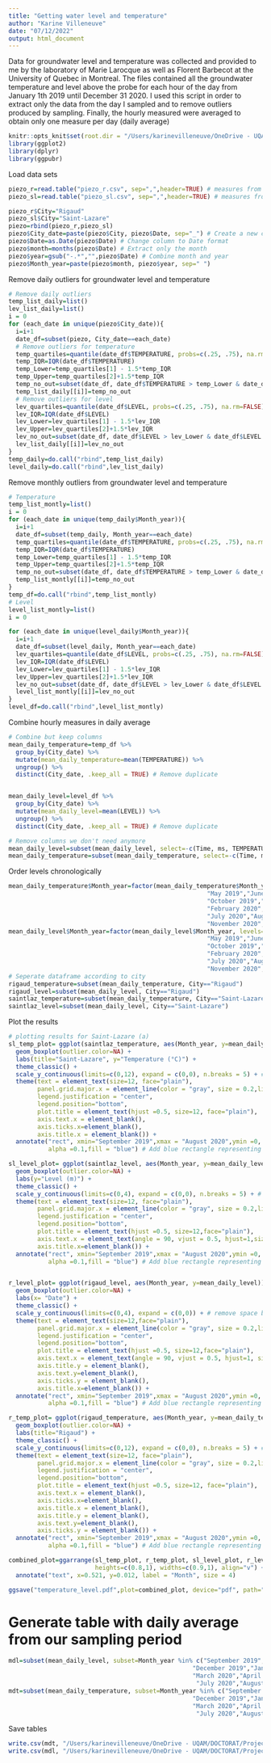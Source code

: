 ```yaml
---
title: "Getting water level and temperature"
author: "Karine Villeneuve"
date: "07/12/2022"
output: html_document
---
```

Data for groundwater level and temperature was collected and provided to me by the laboratory of Marie Larocque as well as Florent Barbecot at the University of Quebec in Montreal.
The files contained all the groundwater temperature and level above the probe for each hour of the day from January 1th 2019 until December 31 2020. I used this script in order to extract only the data from the day I sampled and to remove outliers produced by sampling. Finally, the hourly measured were averaged to obtain only one measure per day (daily average)
```r
knitr::opts_knit$set(root.dir = "/Users/karinevilleneuve/OneDrive - UQAM/DOCTORAT/Projects/Chapitre-1_Spatial/Hydrogeo_data/")
library(ggplot2)
library(dplyr)
library(ggpubr)
``` 
Load data sets
```r
piezo_r=read.table("piezo_r.csv", sep=",",header=TRUE) # measures from the Rigaud probe
piezo_sl=read.table("piezo_sl.csv", sep=",",header=TRUE) # measures from the Saint-Lazare probe
```

```r
piezo_r$City="Rigaud"
piezo_sl$City="Saint-Lazare"
piezo=rbind(piezo_r,piezo_sl)
piezo$City_date=paste(piezo$City, piezo$Date, sep="_") # Create a new column combining dates and city 
piezo$Date=as.Date(piezo$Date) # Change column to Date format
piezo$month=months(piezo$Date) # Extract only the month
piezo$year=gsub("-.*","",piezo$Date) # Combine month and year
piezo$Month_year=paste(piezo$month, piezo$year, sep=" ")
``` 
Remove daily outliers for groundwater level and temperature 
```r
# Remove daily outliers 
temp_list_daily=list()
lev_list_daily=list()
i = 0
for (each_date in unique(piezo$City_date)){
  i=i+1
  date_df=subset(piezo, City_date==each_date)
  # Remove outliers for temperature 
  temp_quartiles=quantile(date_df$TEMPERATURE, probs=c(.25, .75), na.rm=FALSE)
  temp_IQR=IQR(date_df$TEMPERATURE)
  temp_Lower=temp_quartiles[1] - 1.5*temp_IQR
  temp_Upper=temp_quartiles[2]+1.5*temp_IQR
  temp_no_out=subset(date_df, date_df$TEMPERATURE > temp_Lower & date_df$TEMPERATURE < temp_Upper)
  temp_list_daily[[i]]=temp_no_out
  # Remove outliers for level
  lev_quartiles=quantile(date_df$LEVEL, probs=c(.25, .75), na.rm=FALSE)
  lev_IQR=IQR(date_df$LEVEL)
  lev_Lower=lev_quartiles[1] - 1.5*lev_IQR
  lev_Upper=lev_quartiles[2]+1.5*lev_IQR
  lev_no_out=subset(date_df, date_df$LEVEL > lev_Lower & date_df$LEVEL < lev_Upper)
  lev_list_daily[[i]]=lev_no_out
}
temp_daily=do.call("rbind",temp_list_daily)
level_daily=do.call("rbind",lev_list_daily)
```
Remove monthly outliers from groundwater level and temperature 
```r
# Temperature 
temp_list_montly=list()
i = 0
for (each_date in unique(temp_daily$Month_year)){
  i=i+1
  date_df=subset(temp_daily, Month_year==each_date)
  temp_quartiles=quantile(date_df$TEMPERATURE, probs=c(.25, .75), na.rm=FALSE)
  temp_IQR=IQR(date_df$TEMPERATURE)
  temp_Lower=temp_quartiles[1] - 1.5*temp_IQR
  temp_Upper=temp_quartiles[2]+1.5*temp_IQR
  temp_no_out=subset(date_df, date_df$TEMPERATURE > temp_Lower & date_df$TEMPERATURE < temp_Upper)
  temp_list_montly[[i]]=temp_no_out
}
temp_df=do.call("rbind",temp_list_montly)
# Level
level_list_montly=list()
i = 0

for (each_date in unique(level_daily$Month_year)){
  i=i+1
  date_df=subset(level_daily, Month_year==each_date)
  lev_quartiles=quantile(date_df$LEVEL, probs=c(.25, .75), na.rm=FALSE)
  lev_IQR=IQR(date_df$LEVEL)
  lev_Lower=lev_quartiles[1] - 1.5*lev_IQR
  lev_Upper=lev_quartiles[2]+1.5*lev_IQR
  lev_no_out=subset(date_df, date_df$LEVEL > lev_Lower & date_df$LEVEL < lev_Upper)
  level_list_montly[[i]]=lev_no_out
}
level_df=do.call("rbind",level_list_montly)
``` 
Combine hourly measures in daily average
```r
# Combine but keep columns 
mean_daily_temperature=temp_df %>% 
  group_by(City_date) %>% 
  mutate(mean_daily_temperature=mean(TEMPERATURE)) %>% 
  ungroup() %>%
  distinct(City_date, .keep_all = TRUE) # Remove duplicate


mean_daily_level=level_df %>% 
  group_by(City_date) %>% 
  mutate(mean_daily_level=mean(LEVEL)) %>% 
  ungroup() %>%
  distinct(City_date, .keep_all = TRUE) # Remove duplicate

# Remove columns we don't need anymore
mean_daily_level=subset(mean_daily_level, select=-c(Time, ms, TEMPERATURE, LEVEL))
mean_daily_temperature=subset(mean_daily_temperature, select=-c(Time, ms, LEVEL, TEMPERATURE))
```
Order levels chronologically 
```r
mean_daily_temperature$Month_year=factor(mean_daily_temperature$Month_year, levels=c("January 2019","February 2019","March 2019","April 2019",
                                                       "May 2019","June 2019","July 2019","August 2019","September 2019",
                                                       "October 2019","November 2019","December 2019","January 2020",
                                                       "February 2020","March 2020","April 2020","May 2020","June 2020",
                                                       "July 2020","August 2020","September 2020","October 2020",
                                                       "November 2020","December 2020"))
mean_daily_level$Month_year=factor(mean_daily_level$Month_year, levels=c("January 2019","February 2019","March 2019","April 2019",
                                                       "May 2019","June 2019","July 2019","August 2019","September 2019",
                                                       "October 2019","November 2019","December 2019","January 2020",
                                                       "February 2020","March 2020","April 2020","May 2020","June 2020",
                                                       "July 2020","August 2020","September 2020","October 2020",
                                                       "November 2020","December 2020"))
# Seperate dataframe according to city
rigaud_temperature=subset(mean_daily_temperature, City=="Rigaud")
rigaud_level=subset(mean_daily_level, City=="Rigaud")
saintlaz_temperature=subset(mean_daily_temperature, City=="Saint-Lazare")
saintlaz_level=subset(mean_daily_level, City=="Saint-Lazare")
```
Plot the results
```r
# plotting results for Saint-Lazare (a)
sl_temp_plot= ggplot(saintlaz_temperature, aes(Month_year, y=mean_daily_temperature)) + 
  geom_boxplot(outlier.color=NA) +
  labs(title="Saint-Lazare", y="Temperature (°C)") +
  theme_classic() +
  scale_y_continuous(limits=c(0,12), expand = c(0,0), n.breaks = 5) + # remove space between 0 and x axis
  theme(text = element_text(size=12, face="plain"), 
        panel.grid.major.x = element_line(color = "gray", size = 0.2,linetype = 3), 
        legend.justification = "center",
        legend.position="bottom", 
        plot.title = element_text(hjust =0.5, size=12, face="plain"),
        axis.text.x = element_blank(), 
        axis.ticks.x=element_blank(), 
        axis.title.x = element_blank()) +
  annotate("rect", xmin="September 2019",xmax = "August 2020",ymin =0, ymax = Inf,
           alpha =0.1,fill = "blue") # Add blue rectangle representing sampling period 

sl_level_plot= ggplot(saintlaz_level, aes(Month_year, y=mean_daily_level)) + 
  geom_boxplot(outlier.color=NA) +
  labs(y="Level (m)") +
  theme_classic() +
  scale_y_continuous(limits=c(0,4), expand = c(0,0), n.breaks = 5) + # remove space between 0 and x axis
  theme(text = element_text(size=12, face="plain"),
        panel.grid.major.x = element_line(color = "gray", size = 0.2,linetype = 3), 
        legend.justification = "center",
        legend.position="bottom", 
        plot.title = element_text(hjust =0.5, size=12,face="plain"),
        axis.text.x = element_text(angle = 90, vjust = 0.5, hjust=1,size=9), 
        axis.title.x=element_blank()) + 
  annotate("rect", xmin="September 2019",xmax = "August 2020",ymin =0, ymax = Inf,
           alpha =0.1,fill = "blue") # Add blue rectangle representing sampling period 


r_level_plot= ggplot(rigaud_level, aes(Month_year, y=mean_daily_level)) + 
  geom_boxplot(outlier.color=NA) +
  labs(x= "Date") +
  theme_classic() +
  scale_y_continuous(limits=c(0,4), expand = c(0,0)) + # remove space between 0 and x axis
  theme(text = element_text(size=12,face="plain"),
        panel.grid.major.x = element_line(color = "gray", size = 0.2,linetype = 3), 
        legend.justification = "center",
        legend.position="bottom", 
        plot.title = element_text(hjust =0.5, size=12,face="plain"),
        axis.text.x = element_text(angle = 90, vjust = 0.5, hjust=1, size=9),
        axis.title.y = element_blank(), 
        axis.text.y=element_blank(), 
        axis.ticks.y = element_blank(), 
        axis.title.x=element_blank()) +
  annotate("rect", xmin="September 2019",xmax = "August 2020",ymin =0, ymax = Inf,
           alpha =0.1,fill = "blue") # Add blue rectangle representing sampling period 

r_temp_plot= ggplot(rigaud_temperature, aes(Month_year, y=mean_daily_temperature)) + 
  geom_boxplot(outlier.color=NA) +
  labs(title="Rigaud") +
  theme_classic() +
  scale_y_continuous(limits=c(0,12), expand = c(0,0), n.breaks = 5) + # remove space between 0 and x axis
  theme(text = element_text(size=12, face="plain"),
        panel.grid.major.x = element_line(color = "gray", size = 0.2,linetype = 3), 
        legend.justification = "center",
        legend.position="bottom", 
        plot.title = element_text(hjust =0.5, size=12, face="plain"),
        axis.text.x = element_blank(), 
        axis.ticks.x=element_blank(), 
        axis.title.x = element_blank(),
        axis.title.y = element_blank(), 
        axis.text.y=element_blank(), 
        axis.ticks.y = element_blank()) +
  annotate("rect", xmin="September 2019",xmax = "August 2020",ymin =0, ymax = Inf,
           alpha =0.1,fill = "blue") # Add blue rectangle representing sampling period 

combined_plot=ggarrange(sl_temp_plot, r_temp_plot, sl_level_plot, r_level_plot, ncol=2, nrow=2, labels=c("a","b","c","d"),
                        heights=c(0.8,1), widths=c(0.9,1), align="v") + 
  annotate("text", x=0.521, y=0.012, label = "Month", size = 4)
```

```r
ggsave("temperature_level.pdf",plot=combined_plot, device="pdf", path="/Users/karinevilleneuve/OneDrive - UQAM/DOCTORAT/Projects/Chapitre-1_Spatial/images/", width=16.5, height = 16.5, units = "cm")
```

# Generate table with daily average from our sampling period 
```r
mdl=subset(mean_daily_level, subset=Month_year %in% c("September 2019","October 2019","November 2019",
                                                   "December 2019","January 2020","February 2020",
                                                   "March 2020","April 2020","May 2020","June 2020",
                                                    "July 2020","August 2020"))
mdt=subset(mean_daily_temperature, subset=Month_year %in% c("September 2019","October 2019","November 2019",
                                                   "December 2019","January 2020","February 2020",
                                                   "March 2020","April 2020","May 2020","June 2020",
                                                    "July 2020","August 2020"))
```

Save tables
```r
write.csv(mdt, "/Users/karinevilleneuve/OneDrive - UQAM/DOCTORAT/Projects/Chapitre-1_Spatial/Github/main_daily_temperature.csv", quote=FALSE, row.names = FALSE)
write.csv(mdl, "/Users/karinevilleneuve/OneDrive - UQAM/DOCTORAT/Projects/Chapitre-1_Spatial/Github/main_daily_level.csv", quote=FALSE, row.names = FALSE)
``` 
